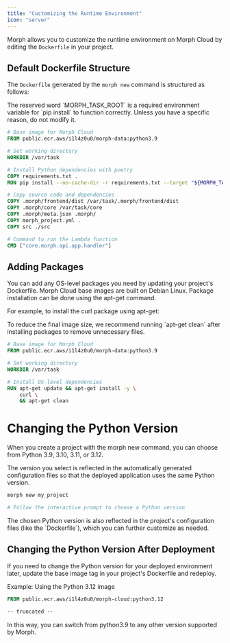 ```yaml
---
title: "Customizing the Runtime Environment"
icon: "server"
---
```


Morph allows you to customize the runtime environment on Morph Cloud by editing the `Dockerfile` in your project.

## Default Dockerfile Structure

The `Dockerfile` generated by the `morph new` command is structured as follows:

<Warning>
  The reserved word `MORPH_TASK_ROOT` is a required environment variable for
  `pip install` to function correctly. Unless you have a specific reason, do not
  modify it.
</Warning>

```Dockerfile
# Base image for Morph Cloud
FROM public.ecr.aws/i1l4z0u0/morph-data:python3.9

# Set working directory
WORKDIR /var/task

# Install Python dependencies with poetry
COPY requirements.txt .
RUN pip install --no-cache-dir -r requirements.txt --target "${MORPH_TASK_ROOT}"

# Copy source code and dependencies
COPY .morph/frontend/dist /var/task/.morph/frontend/dist
COPY .morph/core /var/task/core
COPY .morph/meta.json .morph/
COPY morph_project.yml .
COPY src ./src

# Command to run the Lambda function
CMD ["core.morph.api.app.handler"]
```

## Adding Packages

You can add any OS-level packages you need by updating your project's Dockerfile.
Morph Cloud base images are built on Debian Linux. Package installation can be done using the apt-get command.

For example, to install the curl package using apt-get:

<Note>
  To reduce the final image size, we recommend running `apt-get clean` after installing packages to remove
  unnecessary files.
</Note>

```Dockerfile
# Base image for Morph Cloud
FROM public.ecr.aws/i1l4z0u0/morph-data:python3.9

# Set working directory
WORKDIR /var/task

# Install OS-level dependencies
RUN apt-get update && apt-get install -y \
    curl \
    && apt-get clean
```

# Changing the Python Version

When you create a project with the morph new command, you can choose from Python 3.9, 3.10, 3.11, or 3.12.

The version you select is reflected in the automatically generated configuration files so that the deployed application uses the same Python version.

```bash
morph new my_project

# Follow the interactive prompt to choose a Python version
```

<Note>
  The chosen Python version is also reflected in the project's configuration
  files (like the `Dockerfile`), which you can further customize as needed.
</Note>

## Changing the Python Version After Deployment

If you need to change the Python version for your deployed environment later, update the base image tag in your project's Dockerfile and redeploy.

Example: Using the Python 3.12 image

```Dockerfile
FROM public.ecr.aws/i1l4z0u0/morph-cloud:python3.12

-- truncated --
```

In this way, you can switch from python3.9 to any other version supported by Morph.
